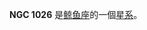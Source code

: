 {{NGCInfoBox|NGCID=NGC 1026|發現者=阿爾伯特·馬爾夫|發現日期=1864年12月24日|其他編號=UGC 2145,MCG 1-7-18,ZWG 414.33|曆元=J2000.0|赤經=39分19.2秒
|赤緯=6°32'40"|星座=鲸鱼座|星體=星系|星等=12.7|表面亮度=13.4|藍等=13.7}}

'''NGC 1026''' 是[[鲸鱼座|鲸鱼座]]的一個[[星系|星系]]。

{{NGCReference|1026}}
{{Catalogs|NGC=1026}}

{{Galaxy-stub}}